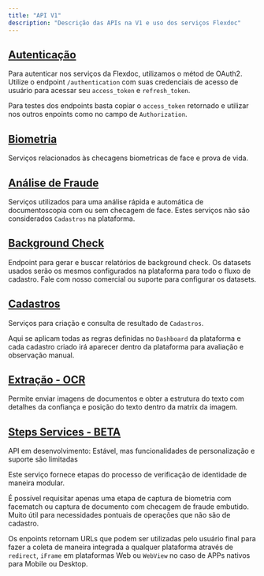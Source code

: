 ```yaml
---
title: "API V1"
description: "Descrição das APIs na V1 e uso dos serviços Flexdoc"
---
```


## [Autenticação](/api-reference/autenticação/autentica-usuário-e-retorna-token-jwt)

Para autenticar nos serviços da Flexdoc, utilizamos o métod de OAuth2. Utilize o endpoint `/authentication` com suas credenciais de acesso de usuário para acessar seu `access_token` e `refresh_token`.

Para testes dos endpoints basta copiar o `access_token` retornado e utilizar nos outros enpoints como no campo de `Authorization`.

## [Biometria](/api-reference/análise-de-fraude/cpf-documento-e-face)

Serviços relacionados às checagens biometricas de face e prova de vida.

## [Análise de Fraude](/api-reference/análise-de-fraude/cpf-documento-e-face)

Serviços utilizados para uma análise rápida e automática de documentoscopia com ou sem checagem de face. Estes serviços não são considerados `Cadastros` na plataforma.

## [Background Check](/api-reference/background-check-services/realiza-background-check-com-callback)

Endpoint para gerar e buscar relatórios de background check. Os datasets usados serão os mesmos configurados na plataforma para todo o fluxo de cadastro. Fale com nosso comercial ou suporte para configurar os datasets.

## [Cadastros](/api-reference/cadastros/nova-análise-de-cadastro)

Serviços para criação e consulta de resultado de `Cadastros`.

Aqui se aplicam todas as regras definidas no `Dashboard` da plataforma e cada cadastro criado irá aparecer dentro da plataforma para avaliação e observação manual.

## [Extração - OCR](/api-reference/extração--ocr/ocr-de-documento-padronizado)

Permite enviar imagens de documentos e obter a estrutura do texto com detalhes da confiança e posição do texto dentro da matrix da imagem.

## [Steps Services - BETA](/api-reference/steps-services//inicia-o-processo-de-liveness)

<Warning>
  API em desenvolvimento: Estável, mas funcionalidades de personalização e suporte são limitadas
</Warning>

Este serviço fornece etapas do processo de verificação de identidade de maneira modular.

É possível requisitar apenas uma etapa de captura de biometria com facematch ou captura de documento com checagem de fraude embutido. Muito útil para necessidades pontuais de operações que não são de cadastro.

Os enpoints retornam URLs que podem ser utilizadas pelo usuário final para fazer a coleta de maneira integrada a qualquer plataforma através de `redirect`, `iFrame` em plataformas Web ou `WebView` no caso de APPs nativos para Mobile ou Desktop.
